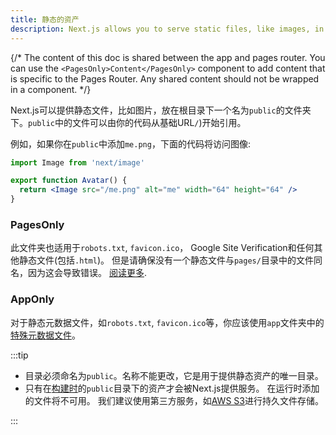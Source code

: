 ```yaml
---
title: 静态的资产
description: Next.js allows you to serve static files, like images, in the public directory. You can learn how it works here.
---
```



{/* The content of this doc is shared between the app and pages router. You can use the `<PagesOnly>Content</PagesOnly>` component to add content that is specific to the Pages Router. Any shared content should not be wrapped in a component. */}

Next.js可以提供静态文件，比如图片，放在根目录下一个名为`public`的文件夹下。`public`中的文件可以由你的代码从基础URL`/`)开始引用。

例如，如果你在`public`中添加`me.png`，下面的代码将访问图像:

```jsx title="Avatar.js"
import Image from 'next/image'

export function Avatar() {
  return <Image src="/me.png" alt="me" width="64" height="64" />
}
```

### PagesOnly

此文件夹也适用于`robots.txt`, `favicon.ico`， Google Site Verification和任何其他静态文件(包括`.html`)。
但是请确保没有一个静态文件与`pages/`目录中的文件同名，因为这会导致错误。
[阅读更多](/docs/messages/conflicting-public-file-page).

### AppOnly

对于静态元数据文件，如`robots.txt`, `favicon.ico`等，你应该使用`app`文件夹中的[特殊元数据文件](/docs/app/api-reference/file-conventions/metadata)。

:::tip

- 目录必须命名为`public`。名称不能更改，它是用于提供静态资产的唯一目录。
- 只有在[构建时](/docs/app/api-reference/next-cli#build)的`public`目录下的资产才会被Next.js提供服务。
  在运行时添加的文件将不可用。
  我们建议使用第三方服务，如[AWS S3](https://aws.amazon.com/s3/)进行持久文件存储。

:::
